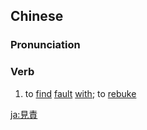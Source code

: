 {{also|见责}}
==Chinese==
{{zh-forms|s=见责}}

===Pronunciation===
{{zh-pron
|m=jiànzé
|cat=v
}}

===Verb===
{{zh-verb}}

# {{lb|zh|archaic}} to [[find]] [[fault]] [[with]]; to [[rebuke]]

[[ja:見責]]